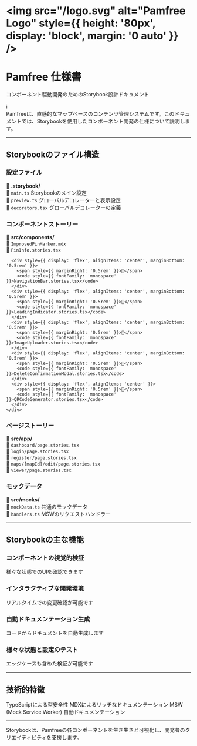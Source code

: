 # <img src="/logo.svg" alt="Pamfree Logo" style={{ height: '80px', display: 'block', margin: '0 auto' }} />

<div style={{ textAlign: 'center', marginBottom: '2rem' }}>
  <h1 style={{ fontSize: '2.5rem', fontWeight: 'bold', marginBottom: '0.5rem' }}>Pamfree 仕様書</h1>
  <p style={{ fontSize: '1.1rem', color: '#666' }}>
    コンポーネント駆動開発のためのStorybook設計ドキュメント
  </p>
</div>

<div
  style={{
    padding: '1rem',
    backgroundColor: '#f8f9fa',
    borderRadius: '0.5rem',
    marginBottom: '2rem',
    display: 'flex',
    gap: '0.75rem',
  }}
>
  <div style={{ flexShrink: 0, color: '#3b82f6' }}>ℹ️</div>
  <div>
    Pamfreeは、直感的なマップベースのコンテンツ管理システムです。このドキュメントでは、Storybookを使用したコンポーネント開発の仕様について説明します。
  </div>
</div>

<hr style={{ margin: '2rem 0', border: 'none', height: '1px', backgroundColor: '#e5e7eb' }} />

## Storybookのファイル構造

### 設定ファイル

<div
  style={{
    border: '1px solid #e5e7eb',
    borderRadius: '0.5rem',
    overflow: 'hidden',
    marginBottom: '1.5rem',
  }}
>
  <div
    style={{
      padding: '0.75rem 1rem',
      borderBottom: '1px solid #e5e7eb',
      backgroundColor: '#f9fafb',
    }}
  >
    <div style={{ display: 'flex', alignItems: 'center' }}>
      <span style={{ marginRight: '0.5rem' }}>📁</span>
      <strong>.storybook/</strong>
    </div>
  </div>
  <div style={{ padding: '1rem' }}>
    <div style={{ borderLeft: '2px solid #e5e7eb', paddingLeft: '1rem' }}>
      <div style={{ display: 'flex', alignItems: 'center', marginBottom: '0.5rem' }}>
        <span style={{ marginRight: '0.5rem' }}>📄</span>
        <code style={{ fontFamily: 'monospace' }}>main.ts</code>
        <span style={{ marginLeft: '0.5rem', fontSize: '0.875rem', color: '#6b7280' }}>
          Storybookのメイン設定
        </span>
      </div>
      <div style={{ display: 'flex', alignItems: 'center', marginBottom: '0.5rem' }}>
        <span style={{ marginRight: '0.5rem' }}>📄</span>
        <code style={{ fontFamily: 'monospace' }}>preview.ts</code>
        <span style={{ marginLeft: '0.5rem', fontSize: '0.875rem', color: '#6b7280' }}>
          グローバルデコレーターと表示設定
        </span>
      </div>
      <div style={{ display: 'flex', alignItems: 'center' }}>
        <span style={{ marginRight: '0.5rem' }}>📄</span>
        <code style={{ fontFamily: 'monospace' }}>decorators.tsx</code>
        <span style={{ marginLeft: '0.5rem', fontSize: '0.875rem', color: '#6b7280' }}>
          グローバルデコレーターの定義
        </span>
      </div>
    </div>
  </div>
</div>

### コンポーネントストーリー

<div
  style={{
    border: '1px solid #e5e7eb',
    borderRadius: '0.5rem',
    overflow: 'hidden',
    marginBottom: '1.5rem',
  }}
>
  <div
    style={{
      padding: '0.75rem 1rem',
      borderBottom: '1px solid #e5e7eb',
      backgroundColor: '#f9fafb',
    }}
  >
    <div style={{ display: 'flex', alignItems: 'center' }}>
      <span style={{ marginRight: '0.5rem' }}>📁</span>
      <strong>src/components/</strong>
    </div>
  </div>
  <div style={{ padding: '1rem' }}>
    <div style={{ borderLeft: '2px solid #e5e7eb', paddingLeft: '1rem' }}>
      <div style={{ display: 'flex', alignItems: 'center', marginBottom: '0.5rem' }}>
        <span style={{ marginRight: '0.5rem' }}>📄</span>
        <code style={{ fontFamily: 'monospace' }}>ImprovedPinMarker.mdx</code>
      </div>
      <div style={{ display: 'flex', alignItems: 'center', marginBottom: '0.5rem' }}>
        <span style={{ marginRight: '0.5rem' }}>📄</span>
        <code style={{ fontFamily: 'monospace' }}>PinInfo.stories.tsx</code>
      </div>

      <div style={{ display: 'flex', alignItems: 'center', marginBottom: '0.5rem' }}>
        <span style={{ marginRight: '0.5rem' }}>📄</span>
        <code style={{ fontFamily: 'monospace' }}>NavigationBar.stories.tsx</code>
      </div>
      <div style={{ display: 'flex', alignItems: 'center', marginBottom: '0.5rem' }}>
        <span style={{ marginRight: '0.5rem' }}>📄</span>
        <code style={{ fontFamily: 'monospace' }}>LoadingIndicator.stories.tsx</code>
      </div>
      <div style={{ display: 'flex', alignItems: 'center', marginBottom: '0.5rem' }}>
        <span style={{ marginRight: '0.5rem' }}>📄</span>
        <code style={{ fontFamily: 'monospace' }}>ImageUploader.stories.tsx</code>
      </div>
      <div style={{ display: 'flex', alignItems: 'center', marginBottom: '0.5rem' }}>
        <span style={{ marginRight: '0.5rem' }}>📄</span>
        <code style={{ fontFamily: 'monospace' }}>DeleteConfirmationModal.stories.tsx</code>
      </div>
      <div style={{ display: 'flex', alignItems: 'center' }}>
        <span style={{ marginRight: '0.5rem' }}>📄</span>
        <code style={{ fontFamily: 'monospace' }}>QRCodeGenerator.stories.tsx</code>
      </div>
    </div>

  </div>
</div>

### ページストーリー

<div
  style={{
    border: '1px solid #e5e7eb',
    borderRadius: '0.5rem',
    overflow: 'hidden',
    marginBottom: '1.5rem',
  }}
>
  <div
    style={{
      padding: '0.75rem 1rem',
      borderBottom: '1px solid #e5e7eb',
      backgroundColor: '#f9fafb',
    }}
  >
    <div style={{ display: 'flex', alignItems: 'center' }}>
      <span style={{ marginRight: '0.5rem' }}>📁</span>
      <strong>src/app/</strong>
    </div>
  </div>
  <div style={{ padding: '1rem' }}>
    <div style={{ borderLeft: '2px solid #e5e7eb', paddingLeft: '1rem' }}>
      <div style={{ display: 'flex', alignItems: 'center', marginBottom: '0.5rem' }}>
        <span style={{ marginRight: '0.5rem' }}>📄</span>
        <code style={{ fontFamily: 'monospace' }}>dashboard/page.stories.tsx</code>
      </div>
      <div style={{ display: 'flex', alignItems: 'center', marginBottom: '0.5rem' }}>
        <span style={{ marginRight: '0.5rem' }}>📄</span>
        <code style={{ fontFamily: 'monospace' }}>login/page.stories.tsx</code>
      </div>
      <div style={{ display: 'flex', alignItems: 'center', marginBottom: '0.5rem' }}>
        <span style={{ marginRight: '0.5rem' }}>📄</span>
        <code style={{ fontFamily: 'monospace' }}>register/page.stories.tsx</code>
      </div>
      <div style={{ display: 'flex', alignItems: 'center', marginBottom: '0.5rem' }}>
        <span style={{ marginRight: '0.5rem' }}>📄</span>
        <code style={{ fontFamily: 'monospace' }}>maps/[mapId]/edit/page.stories.tsx</code>
      </div>
      <div style={{ display: 'flex', alignItems: 'center' }}>
        <span style={{ marginRight: '0.5rem' }}>📄</span>
        <code style={{ fontFamily: 'monospace' }}>viewer/page.stories.tsx</code>
      </div>
    </div>
  </div>
</div>

### モックデータ

<div
  style={{
    border: '1px solid #e5e7eb',
    borderRadius: '0.5rem',
    overflow: 'hidden',
    marginBottom: '1.5rem',
  }}
>
  <div
    style={{
      padding: '0.75rem 1rem',
      borderBottom: '1px solid #e5e7eb',
      backgroundColor: '#f9fafb',
    }}
  >
    <div style={{ display: 'flex', alignItems: 'center' }}>
      <span style={{ marginRight: '0.5rem' }}>📁</span>
      <strong>src/mocks/</strong>
    </div>
  </div>
  <div style={{ padding: '1rem' }}>
    <div style={{ borderLeft: '2px solid #e5e7eb', paddingLeft: '1rem' }}>
      <div style={{ display: 'flex', alignItems: 'center', marginBottom: '0.5rem' }}>
        <span style={{ marginRight: '0.5rem' }}>📄</span>
        <code style={{ fontFamily: 'monospace' }}>mockData.ts</code>
        <span style={{ marginLeft: '0.5rem', fontSize: '0.875rem', color: '#6b7280' }}>
          共通のモックデータ
        </span>
      </div>
      <div style={{ display: 'flex', alignItems: 'center' }}>
        <span style={{ marginRight: '0.5rem' }}>📄</span>
        <code style={{ fontFamily: 'monospace' }}>handlers.ts</code>
        <span style={{ marginLeft: '0.5rem', fontSize: '0.875rem', color: '#6b7280' }}>
          MSWのリクエストハンドラー
        </span>
      </div>
    </div>
  </div>
</div>

<hr style={{ margin: '2rem 0', border: 'none', height: '1px', backgroundColor: '#e5e7eb' }} />

## Storybookの主な機能

<div style={{ display: 'grid', gridTemplateColumns: 'repeat(auto-fill, minmax(280px, 1fr))', gap: '1rem', marginTop: '1.5rem' }}>
  <div style={{ border: '1px solid #e5e7eb', borderRadius: '0.5rem', padding: '1.25rem' }}>
    <h3 style={{ fontSize: '1.125rem', fontWeight: '500', marginTop: 0, marginBottom: '0.5rem' }}>コンポーネントの視覚的検証</h3>
    <p style={{ fontSize: '0.875rem', color: '#6b7280', margin: 0 }}>様々な状態でのUIを確認できます</p>
  </div>

<div style={{ border: '1px solid #e5e7eb', borderRadius: '0.5rem', padding: '1.25rem' }}>
  <h3 style={{ fontSize: '1.125rem', fontWeight: '500', marginTop: 0, marginBottom: '0.5rem' }}>
    インタラクティブな開発環境
  </h3>
  <p style={{ fontSize: '0.875rem', color: '#6b7280', margin: 0 }}>
    リアルタイムでの変更確認が可能です
  </p>
</div>

<div style={{ border: '1px solid #e5e7eb', borderRadius: '0.5rem', padding: '1.25rem' }}>
  <h3 style={{ fontSize: '1.125rem', fontWeight: '500', marginTop: 0, marginBottom: '0.5rem' }}>
    自動ドキュメンテーション生成
  </h3>
  <p style={{ fontSize: '0.875rem', color: '#6b7280', margin: 0 }}>
    コードからドキュメントを自動生成します
  </p>
</div>

  <div style={{ border: '1px solid #e5e7eb', borderRadius: '0.5rem', padding: '1.25rem' }}>
    <h3 style={{ fontSize: '1.125rem', fontWeight: '500', marginTop: 0, marginBottom: '0.5rem' }}>様々な状態と設定のテスト</h3>
    <p style={{ fontSize: '0.875rem', color: '#6b7280', margin: 0 }}>エッジケースも含めた検証が可能です</p>
  </div>
</div>

<hr style={{ margin: '2rem 0', border: 'none', height: '1px', backgroundColor: '#e5e7eb' }} />

## 技術的特徴

<div style={{ display: 'flex', flexWrap: 'wrap', gap: '0.5rem', marginTop: '1.5rem' }}>
  <span
    style={{
      display: 'inline-block',
      padding: '0.25rem 0.75rem',
      fontSize: '0.875rem',
      fontWeight: '500',
      borderRadius: '9999px',
      backgroundColor: '#f3f4f6',
      border: '1px solid #e5e7eb',
    }}
  >
    TypeScriptによる型安全性
  </span>
  <span
    style={{
      display: 'inline-block',
      padding: '0.25rem 0.75rem',
      fontSize: '0.875rem',
      fontWeight: '500',
      borderRadius: '9999px',
      backgroundColor: '#f3f4f6',
      border: '1px solid #e5e7eb',
    }}
  >
    MDXによるリッチなドキュメンテーション
  </span>
  <span
    style={{
      display: 'inline-block',
      padding: '0.25rem 0.75rem',
      fontSize: '0.875rem',
      fontWeight: '500',
      borderRadius: '9999px',
      backgroundColor: '#f3f4f6',
      border: '1px solid #e5e7eb',
    }}
  >
    MSW (Mock Service Worker)
  </span>
  <span
    style={{
      display: 'inline-block',
      padding: '0.25rem 0.75rem',
      fontSize: '0.875rem',
      fontWeight: '500',
      borderRadius: '9999px',
      backgroundColor: '#f3f4f6',
      border: '1px solid #e5e7eb',
    }}
  >
    自動ドキュメンテーション
  </span>
</div>

<hr style={{ margin: '2rem 0', border: 'none', height: '1px', backgroundColor: '#e5e7eb' }} />

<div
  style={{
    margin: '3rem 0',
    padding: '1.5rem',
    backgroundColor: '#f9fafb',
    borderRadius: '0.5rem',
    textAlign: 'center',
    border: '1px solid #e5e7eb',
  }}
>
  <p
    style={{
      fontSize: '1.125rem',
      fontWeight: '500',
      fontStyle: 'italic',
      margin: 0,
      color: '#4b5563',
    }}
  >
    Storybookは、Pamfreeの各コンポーネントを生き生きと可視化し、開発者のクリエイティビティを支援します。
  </p>
</div>
